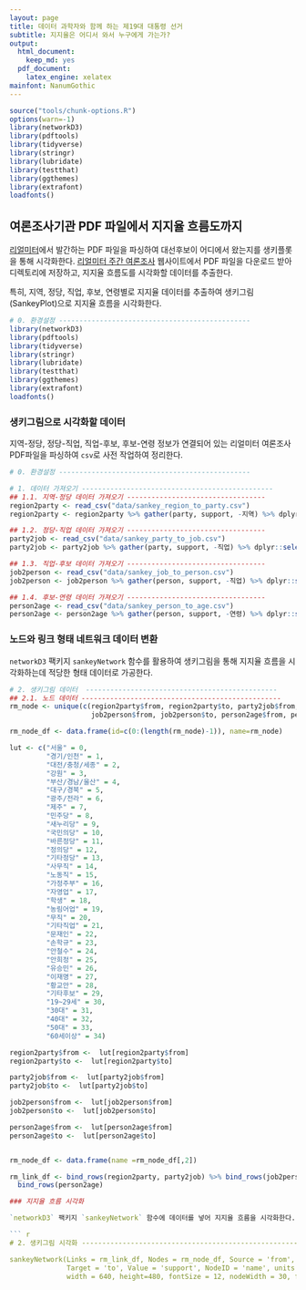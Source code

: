 ```yaml
---
layout: page
title: 데이터 과학자와 함께 하는 제19대 대통령 선거
subtitle: 지지율은 어디서 와서 누구에게 가는가?
output:
  html_document: 
    keep_md: yes
  pdf_document:
    latex_engine: xelatex
mainfont: NanumGothic
---
```


```r
source("tools/chunk-options.R")
options(warn=-1)
library(networkD3)
library(pdftools)
library(tidyverse)
library(stringr)
library(lubridate)
library(testthat)
library(ggthemes)
library(extrafont)
loadfonts()
```

## 여론조사기관 PDF 파일에서 지지율 흐름도까지

[리얼미터](http://www.realmeter.net/)에서 발간하는 PDF 파일을 파싱하여 대선후보이 어디에서 왔는지를 생키플롯을 통해 시각화한다.
[리얼미터 주간 여론조사](http://www.realmeter.net/category/pdf/) 웹사이트에서 PDF 파일을 다운로드 받아 디렉토리에 저장하고,
지지율 흐름도를 시각화할 데이터를 추출한다. 

특히, 지역, 정당, 직업, 후보, 연령별로 지지율 데이터를 추출하여 생키그림(SankeyPlot)으로 지지율 흐름을 시각화한다.

``` r
# 0. 환경설정 -----------------------------------------------
library(networkD3)
library(pdftools)
library(tidyverse)
library(stringr)
library(lubridate)
library(testthat)
library(ggthemes)
library(extrafont)
loadfonts()
```

### 생키그림으로 시각화할 데이터

지역-정당, 정당-직업, 직업-후보, 후보-연령 정보가 연결되어 있는 리얼미터 여론조사 PDF파일을 파싱하여 
`csv`로 사전 작업하여 정리한다.

``` r
# 0. 환경설정 -----------------------------------------------

# 1. 데이터 가져오기 -----------------------------------------------
## 1.1. 지역-정당 데이터 가져오기 ----------------------------------
region2party <- read_csv("data/sankey_region_to_party.csv")
region2party <- region2party %>% gather(party, support, -지역) %>% dplyr::select(from=지역, to= party, support)

## 1.2. 정당-직업 데이터 가져오기 ----------------------------------
party2job <- read_csv("data/sankey_party_to_job.csv")  
party2job <- party2job %>% gather(party, support, -직업) %>% dplyr::select(from=party, to=직업, support)

## 1.3. 직업-후보 데이터 가져오기 ----------------------------------
job2person <- read_csv("data/sankey_job_to_person.csv")  
job2person <- job2person %>% gather(person, support, -직업) %>% dplyr::select(from=직업, to= person, support)

## 1.4. 후보-연령 데이터 가져오기 ----------------------------------
person2age <- read_csv("data/sankey_person_to_age.csv")  
person2age <- person2age %>% gather(person, support, -연령) %>% dplyr::select(from=person, to= 연령, support)
```

### 노드와 링크 형태 네트워크 데이터 변환

`networkD3` 팩키지 `sankeyNetwork` 함수를 활용하여 생키그림을 통해 지지율 흐름을 시각화하는데 적당한 
형태 데이터로 가공한다.

``` r
# 2. 생키그림 데이터  -----------------------------------------------
## 2.1. 노드 데이터 -------------------------------------------------
rm_node <- unique(c(region2party$from, region2party$to, party2job$from, party2job$to,
                    job2person$from, job2person$to, person2age$from, person2age$to))

rm_node_df <- data.frame(id=c(0:(length(rm_node)-1)), name=rm_node)

lut <- c("서울" = 0, 
         "경기/인천" = 1, 
         "대전/충청/세종" = 2, 
         "강원" = 3, 
         "부산/경남/울산" = 4, 
         "대구/경북" = 5, 
         "광주/전라" = 6, 
         "제주" = 7, 
         "민주당" = 8, 
         "새누리당" = 9, 
         "국민의당" = 10, 
         "바른정당" = 11, 
         "정의당" = 12, 
         "기타정당" = 13, 
         "사무직" = 14, 
         "노동직" = 15, 
         "가정주부" = 16, 
         "자영업" = 17, 
         "학생" = 18, 
         "농림어업" = 19, 
         "무직" = 20, 
         "기타직업" = 21, 
         "문재인" = 22, 
         "손학규" = 23, 
         "안철수" = 24, 
         "안희정" = 25, 
         "유승민" = 26, 
         "이재명" = 27, 
         "황교안" = 28, 
         "기타후보" = 29, 
         "19~29세" = 30, 
         "30대" = 31, 
         "40대" = 32, 
         "50대" = 33, 
         "60세이상" = 34)

region2party$from <-  lut[region2party$from]
region2party$to <-  lut[region2party$to]

party2job$from <-  lut[party2job$from]
party2job$to <-  lut[party2job$to]

job2person$from <-  lut[job2person$from]
job2person$to <-  lut[job2person$to]

person2age$from <-  lut[person2age$from]
person2age$to <-  lut[person2age$to]


rm_node_df <- data.frame(name =rm_node_df[,2])

rm_link_df <- bind_rows(region2party, party2job) %>% bind_rows(job2person) %>% 
  bind_rows(person2age)

### 지지율 흐름 시각화

`networkD3` 팩키지 `sankeyNetwork` 함수에 데이터를 넣어 지지율 흐름을 시각화한다.

``` r
# 2. 생키그림 시각화 --------------------------------------------------------------

sankeyNetwork(Links = rm_link_df, Nodes = rm_node_df, Source = 'from',
              Target = 'to', Value = 'support', NodeID = 'name', units = '%', 
              width = 640, height=480, fontSize = 12, nodeWidth = 30, fontFamily="NanumGothic")

```